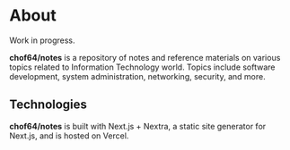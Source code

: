 
# About

<Callout type="warning">Work in progress.</Callout>

**chof64/notes** is a repository of notes and reference materials on various
topics related to Information Technology world. Topics include software
development, system administration, networking, security, and more.

## Technologies

**chof64/notes** is built with Next.js + Nextra, a static site generator for
Next.js, and is hosted on Vercel.
